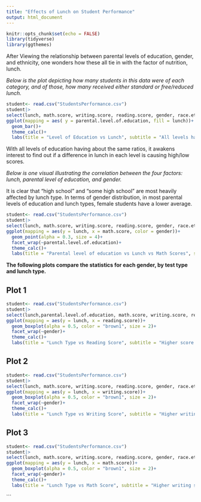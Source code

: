 ```yaml
---
title: "Effects of Lunch on Student Performance"
output: html_document
---
```

```r
knitr::opts_chunk$set(echo = FALSE)
library(tidyverse)
library(ggthemes)
```

After Viewing the relationship between parental levels of education, gender, and ethnicity, one wonders how these all tie in with the factor of nutrition, lunch. 

*Below is the plot depicting how many students in this data were of each category, and of those, how many received either standard or free/reduced lunch.* 

```r
student<- read.csv("StudentsPerformance.csv")
student|> 
select(lunch, math.score, writing.score, reading.score, gender, race.ethnicity, parental.level.of.education)|> 
ggplot(mapping = aes( y = parental.level.of.education, fill = lunch))+ 
  geom_bar()+ 
  theme_calc()+
  labs(title = "Level of Education vs Lunch", subtitle = "All levels have standard lunch count either equal to 50%, or more", y = "Parental Level of Education", x = "Count", caption = "Kaggle: JAKKI SESHAPANPU 2018")
```
With all levels of education having about the same ratios, it awakens interest to find out if a difference in lunch in each level is causing high/low scores. 

*Below is one visual illustrating the correlation between the four factors: lunch, parental level of education, and gender.* 

It is clear that "high school" and "some high school" are most heavily affected by lunch type. In terms of gender distribution, in most parental levels of education and lunch types, female students have a lower average. 

```r
student<- read.csv("StudentsPerformance.csv")
student|> 
select(lunch, math.score, writing.score, reading.score, gender, race.ethnicity, parental.level.of.education)|> 
ggplot(mapping = aes(y = lunch, x = math.score, color = gender))+ 
  geom_point(alpha = 0.3, size = 4)+ 
  facet_wrap(~parental.level.of.education)+ 
  theme_calc()+
  labs(title = "Parental level of education vs Lunch vs Math Scores", subtitle = "Higher scores for both male and female students recieving a standard lunch.", x = "Math Scores", y = "Lunch Type", caption = "Kaggle: JAKKI SESHAPANPU 2018")
```

**The following plots compare the statistics for each gender, by test type and lunch type.** 

## Plot 1

```r
student<- read.csv("StudentsPerformance.csv")
student|> 
select(lunch,parental.level.of.education, math.score, writing.score, reading.score, gender, race.ethnicity)|> 
ggplot(mapping = aes(y = lunch, x = reading.score))+ 
  geom_boxplot(alpha = 0.5, color = "brown1", size = 2)+ 
  facet_wrap(~gender)+ 
  theme_calc()+
  labs(title = "Lunch Type vs Reading Score", subtitle = "Higher score quartile for both male and female students recieving a standard lunch.", x = "Reading Scores", y = "Lunch Type", caption = "Kaggle: JAKKI SESHAPANPU 2018")
```

## Plot 2

```r
student<- read.csv("StudentsPerformance.csv")
student|> 
select(lunch, math.score, writing.score, reading.score, gender, race.ethnicity)|> 
ggplot(mapping = aes(y = lunch, x = writing.score))+ 
  geom_boxplot(alpha = 0.5, color = "brown1", size = 2)+ 
  facet_wrap(~gender)+ 
  theme_calc()+
  labs(title = "Lunch Type vs Writing Score", subtitle = "Higher writing scores can be observed for students with a standard lunch. ", x = "Writing Scores", y = "Lunch Type", caption = "Kaggle: JAKKI SESHAPANPU 2018")
```
## Plot 3

```r
student<- read.csv("StudentsPerformance.csv")
student|> 
select(lunch, math.score, writing.score, reading.score, gender, race.ethnicity)|> 
ggplot(mapping = aes(y = lunch, x = math.score))+ 
  geom_boxplot(alpha = 0.5, color = "brown1", size = 2)+ 
  facet_wrap(~gender)+ 
  theme_calc()+
  labs(title = "Lunch Type vs Math Score", subtitle = "Higher writing scores can be observed for students with a standard lunch. ", x = "Math Scores", y = "Lunch Type", caption = "Kaggle: JAKKI SESHAPANPU 2018")
```


```


